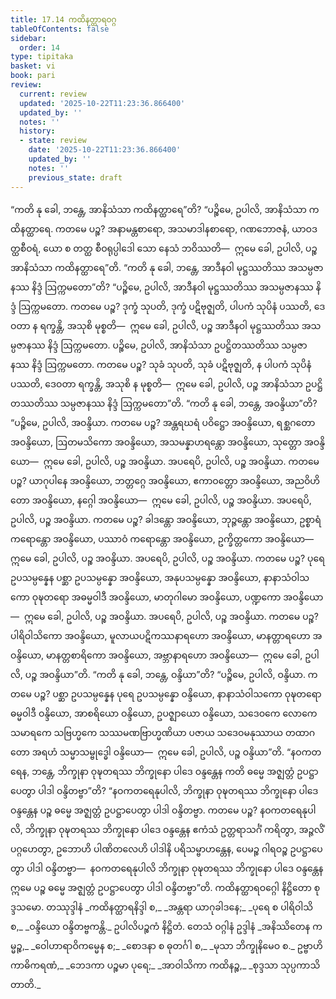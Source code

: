 ```yaml
---
title: 17.14 ကထိနတ္ထာရဝဂ္ဂ
tableOfContents: false
sidebar:
  order: 14
type: tipitaka
basket: vi
book: pari
review:
  current: review
  updated: '2025-10-22T11:23:36.866400'
  updated_by: ''
  notes: ''
  history:
  - state: review
    date: '2025-10-22T11:23:36.866400'
    updated_by: ''
    notes: ''
    previous_state: draft
---
```



<ReviewStatus review={frontmatter.review} showDetails={true} />

<HypothesisAnnotation frontmatter={frontmatter} />

<DynamicBreadcrumb />

<Division number="465" book="pari" e="ch" v="5" p="356">

<Paragraph number="2178" book="pari">
“ကတိ နု ခေါ, ဘန္တေ, အာနိသံသာ ကထိနတ္ထာရေ”တိ?
</Paragraph>

<Paragraph number="2179" book="pari">
“ပဉ္စိမေ, ဥပါလိ, အာနိသံသာ ကထိနတ္ထာရေ. ကတမေ ပဉ္စ? အနာမန္တစာရော, အသမာဒါနစာရော, ဂဏဘောဇနံ, ယာဝဒတ္ထစီဝရံ, ယော စ တတ္ထ စီဝရုပ္ပါဒေါ သော နေသံ ဘဝိဿတိ—  ဣမေ ခေါ, ဥပါလိ, ပဉ္စ အာနိသံသာ ကထိနတ္ထာရေ”တိ.
</Paragraph>

</Division>
<Division number="466" book="pari" e="ch" v="5" p="357">

<Paragraph number="2180" book="pari">
“ကတိ နု ခေါ, ဘန္တေ, အာဒီနဝါ မုဋ္ဌဿတိဿ အသမ္ပဇာနဿ နိဒ္ဒံ ဩက္ကမတော”တိ?
</Paragraph>

<Paragraph number="2181" book="pari">
“ပဉ္စိမေ, ဥပါလိ, အာဒီနဝါ မုဋ္ဌဿတိဿ အသမ္ပဇာနဿ နိဒ္ဒံ ဩက္ကမတော. ကတမေ ပဉ္စ? ဒုက္ခံ သုပတိ, ဒုက္ခံ ပဋိဗုဇ္ဈတိ, ပါပကံ သုပိနံ ပဿတိ, ဒေဝတာ န ရက္ခန္တိ, အသုစိ မုစ္စတိ—  ဣမေ ခေါ, ဥပါလိ, ပဉ္စ အာဒီနဝါ မုဋ္ဌဿတိဿ အသမ္ပဇာနဿ နိဒ္ဒံ ဩက္ကမတော.
</Paragraph>

<Paragraph number="2182" book="pari">
ပဉ္စိမေ, ဥပါလိ, အာနိသံသာ ဥပဋ္ဌိတဿတိဿ သမ္ပဇာနဿ နိဒ္ဒံ ဩက္ကမတော. ကတမေ ပဉ္စ? သုခံ သုပတိ, သုခံ ပဋိဗုဇ္ဈတိ, န ပါပကံ သုပိနံ ပဿတိ, ဒေဝတာ ရက္ခန္တိ, အသုစိ န မုစ္စတိ—  ဣမေ ခေါ, ဥပါလိ, ပဉ္စ အာနိသံသာ ဥပဋ္ဌိတဿတိဿ သမ္ပဇာနဿ နိဒ္ဒံ ဩက္ကမတော”တိ.
</Paragraph>

</Division>
<Division number="467" book="pari" e="ch" v="5" p="357">

<Paragraph number="2183" book="pari">
“ကတိ နု ခေါ, ဘန္တေ, အဝန္ဒိယာ”တိ?
</Paragraph>

<Paragraph number="2184" book="pari">
“ပဉ္စိမေ, ဥပါလိ, အဝန္ဒိယာ. ကတမေ ပဉ္စ? အန္တရဃရံ ပဝိဋ္ဌော အဝန္ဒိယော, ရစ္ဆဂတော အဝန္ဒိယော, ဩတမသိကော အဝန္ဒိယော, အသမန္နာဟရန္တော အဝန္ဒိယော, သုတ္တော အဝန္ဒိယော—  ဣမေ ခေါ, ဥပါလိ, ပဉ္စ အဝန္ဒိယာ.
</Paragraph>

<Paragraph number="2185" book="pari">
အပရေပိ, ဥပါလိ, ပဉ္စ အဝန္ဒိယာ. ကတမေ ပဉ္စ? ယာဂုပါနေ အဝန္ဒိယော, ဘတ္တဂ္ဂေ အဝန္ဒိယော, ဧကာဝတ္တော အဝန္ဒိယော, အညဝိဟိတော အဝန္ဒိယော, နဂ္ဂေါ အဝန္ဒိယော—  ဣမေ ခေါ, ဥပါလိ, ပဉ္စ အဝန္ဒိယာ.
</Paragraph>

<Paragraph number="2186" book="pari">
အပရေပိ, ဥပါလိ, ပဉ္စ အဝန္ဒိယာ. ကတမေ ပဉ္စ? ခါဒန္တော အဝန္ဒိယော, ဘုဉ္ဇန္တော အဝန္ဒိယော, ဥစ္စာရံ ကရောန္တော အဝန္ဒိယော, ပဿာဝံ ကရောန္တော အဝန္ဒိယော, ဥက္ခိတ္တကော အဝန္ဒိယော—  ဣမေ ခေါ, ဥပါလိ, ပဉ္စ အဝန္ဒိယာ.
</Paragraph>

<Paragraph number="2187" book="pari">
အပရေပိ, ဥပါလိ, ပဉ္စ အဝန္ဒိယာ. ကတမေ ပဉ္စ? ပုရေ ဥပသမ္ပန္နေန ပစ္ဆာ ဥပသမ္ပန္နော အဝန္ဒိယော, အနုပသမ္ပန္နော အဝန္ဒိယော, နာနာသံဝါသကော ဝုဍ္ဎတရော အဓမ္မဝါဒီ အဝန္ဒိယော, မာတုဂါမော အဝန္ဒိယော, ပဏ္ဍကော အဝန္ဒိယော—  ဣမေ ခေါ, ဥပါလိ, ပဉ္စ အဝန္ဒိယာ.
</Paragraph>

<Paragraph number="2188" book="pari">
အပရေပိ, ဥပါလိ, ပဉ္စ အဝန္ဒိယာ. ကတမေ ပဉ္စ? ပါရိဝါသိကော အဝန္ဒိယော, မူလာယပဋိကဿနာရဟော အဝန္ဒိယော, မာနတ္တာရဟော အဝန္ဒိယော, မာနတ္တစာရိကော အဝန္ဒိယော, အဗ္ဘာနာရဟော အဝန္ဒိယော—  ဣမေ ခေါ, ဥပါလိ, ပဉ္စ အဝန္ဒိယာ”တိ.
</Paragraph>

</Division>
<Division number="468" book="pari" e="ch" v="5" p="358">

<Paragraph number="2189" book="pari">
“ကတိ နု ခေါ, ဘန္တေ, ဝန္ဒိယာ”တိ?
</Paragraph>

<Paragraph number="2190" book="pari">
“ပဉ္စိမေ, ဥပါလိ, ဝန္ဒိယာ. ကတမေ ပဉ္စ? ပစ္ဆာ ဥပသမ္ပန္နေန ပုရေ ဥပသမ္ပန္နော ဝန္ဒိယော, နာနာသံဝါသကော ဝုဍ္ဎတရော ဓမ္မဝါဒီ ဝန္ဒိယော, အာစရိယော ဝန္ဒိယော, ဥပဇ္ဈာယော ဝန္ဒိယော, သဒေဝကေ လောကေ သမာရကေ သဗြဟ္မကေ သဿမဏဗြာဟ္မဏိယာ ပဇာယ သဒေဝမနုဿာယ တထာဂတော အရဟံ သမ္မာသမ္ဗုဒ္ဓေါ ဝန္ဒိယော—  ဣမေ ခေါ, ဥပါလိ, ပဉ္စ ဝန္ဒိယာ”တိ.
</Paragraph>

</Division>
<Division number="469" book="pari" e="ch" v="5" p="358">

<Paragraph number="2191" book="pari">
“နဝကတရေန, ဘန္တေ, ဘိက္ခုနာ ဝုဍ္ဎတရဿ ဘိက္ခုနော ပါဒေ ဝန္ဒန္တေန ကတိ ဓမ္မေ အဇ္ဈတ္တံ ဥပဋ္ဌာပေတွာ ပါဒါ ဝန္ဒိတဗ္ဗာ”တိ?
</Paragraph>

<Paragraph number="2192" book="pari">
“နဝကတရေနုပါလိ, ဘိက္ခုနာ ဝုဍ္ဎတရဿ ဘိက္ခုနော ပါဒေ ဝန္ဒန္တေန ပဉ္စ ဓမ္မေ အဇ္ဈတ္တံ ဥပဋ္ဌာပေတွာ ပါဒါ ဝန္ဒိတဗ္ဗာ. ကတမေ ပဉ္စ? နဝကတရေနုပါလိ, ဘိက္ခုနာ ဝုဍ္ဎတရဿ ဘိက္ခုနော ပါဒေ ဝန္ဒန္တေန ဧကံသံ ဥတ္တရာသင်္ဂံ ကရိတွာ, အဉ္ဇလိံ ပဂ္ဂဟေတွာ, ဥဘောဟိ ပါဏိတလေဟိ ပါဒါနိ ပရိသမ္ဗာဟန္တေန, ပေမဉ္စ ဂါရဝဉ္စ ဥပဋ္ဌာပေတွာ ပါဒါ ဝန္ဒိတဗ္ဗာ—  နဝကတရေနုပါလိ ဘိက္ခုနာ ဝုဍ္ဎတရဿ ဘိက္ခုနော ပါဒေ ဝန္ဒန္တေန ဣမေ ပဉ္စ ဓမ္မေ အဇ္ဈတ္တံ ဥပဋ္ဌာပေတွာ ပါဒါ ဝန္ဒိတဗ္ဗာ”တိ.

</Paragraph>
</Division>

<Paragraph number="2193" type="center" book="pari">
ကထိနတ္ထာရဝဂ္ဂေါ နိဋ္ဌိတော စုဒ္ဒသမော.



</Paragraph>

<Paragraph number="2194" type="center" book="pari">
တဿုဒ္ဒါနံ


</Paragraph>

<Paragraph number="2195" type="verses" book="pari">
_ကထိနတ္ထာရနိဒ္ဒါ စ,_  
_အန္တရာ ယာဂုခါဒနေ;_  
_ပုရေ စ ပါရိဝါသိ စ,_  
_ဝန္ဒိယော ဝန္ဒိတဗ္ဗကန္တိ._  


</Paragraph>

<Paragraph number="2196" type="center" book="pari">
ဥပါလိပဉ္စကံ နိဋ္ဌိတံ.



</Paragraph>

<Paragraph number="2197" type="center" book="pari">
တေသံ ဝဂ္ဂါနံ ဥဒ္ဒါနံ


</Paragraph>

<Paragraph number="2198" type="verses" book="pari">
_အနိဿိတေန ကမ္မဉ္စ,_  
_ဝေါဟာရာဝိကမ္မေန စ;_  
_စောဒနာ စ ဓုတင်္ဂါ စ,_  
_မုသာ ဘိက္ခုနိမေဝ စ._  

</Paragraph>

<Paragraph number="2199" type="verses" book="pari">
ဥဗ္ဗာဟိကာဓိကရဏံ,_  
_ဘေဒကာ ပဉ္စမာ ပုရေ;_  
_အာဝါသိကာ ကထိနဉ္စ,_  
_စုဒ္ဒသာ သုပ္ပကာသိတာတိ._
</Paragraph>